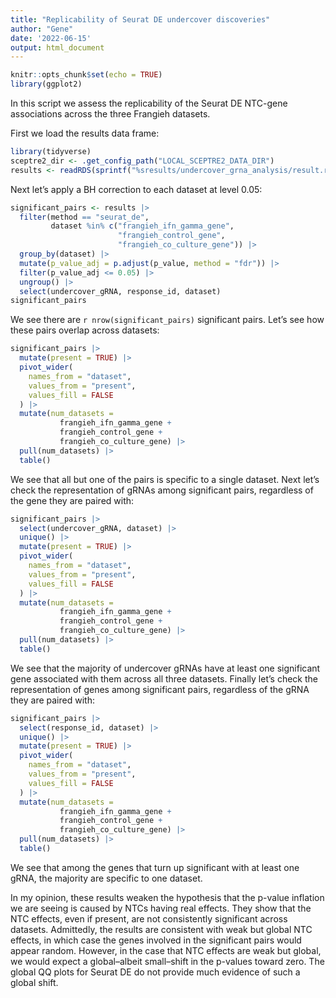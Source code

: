 ```yaml
---
title: "Replicability of Seurat DE undercover discoveries"
author: "Gene"
date: '2022-06-15'
output: html_document
---
```


```r
knitr::opts_chunk$set(echo = TRUE)
library(ggplot2)
```

In this script we assess the replicability of the Seurat DE NTC-gene associations across the three Frangieh datasets.

First we load the results data frame:
```r
library(tidyverse)
sceptre2_dir <- .get_config_path("LOCAL_SCEPTRE2_DATA_DIR")
results <- readRDS(sprintf("%sresults/undercover_grna_analysis/result.rds", sceptre2_dir)) 
```

Next let's apply a BH correction to each dataset at level 0.05:
```r
significant_pairs <- results |>
  filter(method == "seurat_de", 
         dataset %in% c("frangieh_ifn_gamma_gene", 
                        "frangieh_control_gene", 
                        "frangieh_co_culture_gene")) |> 
  group_by(dataset) |> 
  mutate(p_value_adj = p.adjust(p_value, method = "fdr")) |> 
  filter(p_value_adj <= 0.05) |> 
  ungroup() |>
  select(undercover_gRNA, response_id, dataset)
significant_pairs
```
We see there are `r nrow(significant_pairs)` significant pairs. Let's see how these pairs overlap across datasets:
```r
significant_pairs |>
  mutate(present = TRUE) |>
  pivot_wider(
    names_from = "dataset",
    values_from = "present",
    values_fill = FALSE
  ) |>
  mutate(num_datasets = 
           frangieh_ifn_gamma_gene +
           frangieh_control_gene +
           frangieh_co_culture_gene) |>
  pull(num_datasets) |>
  table()
```

We see that all but one of the pairs is specific to a single dataset. Next let's check the representation of gRNAs among significant pairs, regardless of the gene they are paired with:
```r
significant_pairs |>
  select(undercover_gRNA, dataset) |>
  unique() |>
  mutate(present = TRUE) |>
  pivot_wider(
    names_from = "dataset",
    values_from = "present",
    values_fill = FALSE
  ) |>
  mutate(num_datasets = 
           frangieh_ifn_gamma_gene +
           frangieh_control_gene +
           frangieh_co_culture_gene) |>
  pull(num_datasets) |>
  table()
```

We see that the majority of undercover gRNAs have at least one significant gene associated with them across all three datasets. Finally let's check the representation of genes among significant pairs, regardless of the gRNA they are paired with:
```r
significant_pairs |>
  select(response_id, dataset) |>
  unique() |>
  mutate(present = TRUE) |>
  pivot_wider(
    names_from = "dataset",
    values_from = "present",
    values_fill = FALSE
  ) |>
  mutate(num_datasets = 
           frangieh_ifn_gamma_gene +
           frangieh_control_gene +
           frangieh_co_culture_gene) |>
  pull(num_datasets) |>
  table()
```

We see that among the genes that turn up significant with at least one gRNA, the majority are specific to one dataset.

In my opinion, these results weaken the hypothesis that the p-value inflation we are seeing is caused by NTCs having real effects. They show that the NTC effects, even if present, are not consistently significant across datasets. Admittedly, the results are consistent with weak but global NTC effects, in which case the genes involved in the significant pairs would appear random. However, in the case that NTC effects are weak but global, we would expect a global--albeit small--shift in the p-values toward zero. 
The global QQ plots for Seurat DE do not provide much evidence of such a global shift.
